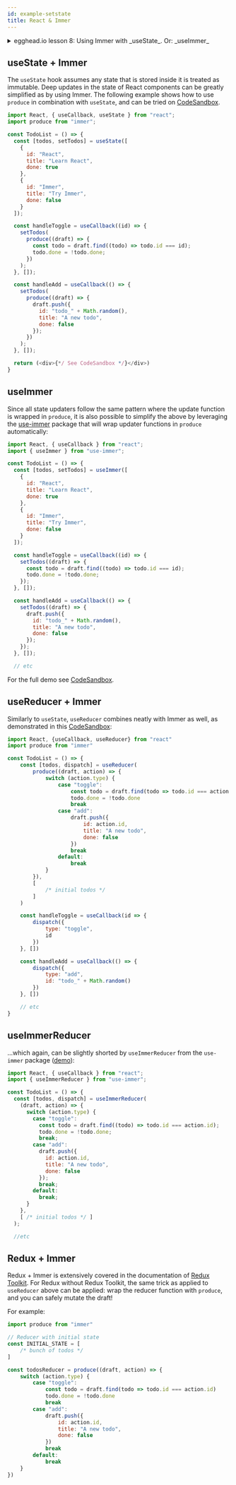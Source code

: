 ```yaml
---
id: example-setstate
title: React & Immer
---
```


<center>
	<div
		data-ea-publisher="immerjs"
		data-ea-type="image"
		className="horizontal bordered"
	></div>
</center>
<details>
	<summary className="egghead-summary">
		egghead.io lesson 8: Using Immer with _useState_. Or: _useImmer_
	</summary>
	<br />
	<div>
		<iframe
			width="760"
			height="427"
			scrolling="no"
			src="https://egghead.io/lessons/react-immutable-update-state-inside-react-components-with-useimmer/embed"
		></iframe>
	</div>
	<a
		className="egghead-link"
		href="https://egghead.io/lessons/react-immutable-update-state-inside-react-components-with-useimmer"
	>
		Hosted on egghead.io
	</a>
</details>

## useState + Immer

The `useState` hook assumes any state that is stored inside it is treated as immutable. Deep updates in the state of React components can be greatly simplified as by using Immer. The following example shows how to use `produce` in combination with `useState`, and can be tried on [CodeSandbox](https://codesandbox.io/s/immer-usestate-ujkgg?file=/src/index.js).

```javascript
import React, { useCallback, useState } from "react";
import produce from "immer";

const TodoList = () => {
  const [todos, setTodos] = useState([
    {
      id: "React",
      title: "Learn React",
      done: true
    },
    {
      id: "Immer",
      title: "Try Immer",
      done: false
    }
  ]);

  const handleToggle = useCallback((id) => {
    setTodos(
      produce((draft) => {
        const todo = draft.find((todo) => todo.id === id);
        todo.done = !todo.done;
      })
    );
  }, []);

  const handleAdd = useCallback(() => {
    setTodos(
      produce((draft) => {
        draft.push({
          id: "todo_" + Math.random(),
          title: "A new todo",
          done: false
        });
      })
    );
  }, []);

  return (<div>{*/ See CodeSandbox */}</div>)
}
```

## useImmer

Since all state updaters follow the same pattern where the update function is wrapped in `produce`, it is also possible to simplify the above by leveraging the [use-immer](https://www.npmjs.com/package/use-immer) package that will wrap updater functions in `produce` automatically:

```javascript
import React, { useCallback } from "react";
import { useImmer } from "use-immer";

const TodoList = () => {
  const [todos, setTodos] = useImmer([
    {
      id: "React",
      title: "Learn React",
      done: true
    },
    {
      id: "Immer",
      title: "Try Immer",
      done: false
    }
  ]);

  const handleToggle = useCallback((id) => {
    setTodos((draft) => {
      const todo = draft.find((todo) => todo.id === id);
      todo.done = !todo.done;
    });
  }, []);

  const handleAdd = useCallback(() => {
    setTodos((draft) => {
      draft.push({
        id: "todo_" + Math.random(),
        title: "A new todo",
        done: false
      });
    });
  }, []);

  // etc
```

For the full demo see [CodeSandbox](https://codesandbox.io/s/use-immer-bvd5v?file=/src/index.js).

## useReducer + Immer

Similarly to `useState`, `useReducer` combines neatly with Immer as well, as demonstrated in this [CodeSandbox](https://codesandbox.io/s/immer-usereducer-bqpzn?file=/src/index.js:0-1018):

```javascript
import React, {useCallback, useReducer} from "react"
import produce from "immer"

const TodoList = () => {
	const [todos, dispatch] = useReducer(
		produce((draft, action) => {
			switch (action.type) {
				case "toggle":
					const todo = draft.find(todo => todo.id === action.id)
					todo.done = !todo.done
					break
				case "add":
					draft.push({
						id: action.id,
						title: "A new todo",
						done: false
					})
					break
				default:
					break
			}
		}),
		[
			/* initial todos */
		]
	)

	const handleToggle = useCallback(id => {
		dispatch({
			type: "toggle",
			id
		})
	}, [])

	const handleAdd = useCallback(() => {
		dispatch({
			type: "add",
			id: "todo_" + Math.random()
		})
	}, [])

	// etc
}
```

## useImmerReducer

...which again, can be slightly shorted by `useImmerReducer` from the `use-immer` package ([demo](https://codesandbox.io/s/useimmerreducer-sycpb?file=/src/index.js)):

```javascript
import React, { useCallback } from "react";
import { useImmerReducer } from "use-immer";

const TodoList = () => {
  const [todos, dispatch] = useImmerReducer(
    (draft, action) => {
      switch (action.type) {
        case "toggle":
          const todo = draft.find((todo) => todo.id === action.id);
          todo.done = !todo.done;
          break;
        case "add":
          draft.push({
            id: action.id,
            title: "A new todo",
            done: false
          });
          break;
        default:
          break;
      }
    },
    [ /* initial todos */ ]
  );

  //etc

```

## Redux + Immer

Redux + Immer is extensively covered in the documentation of [Redux Toolkit](https://redux-toolkit.js.org/usage/immer-reducers). For Redux without Redux Toolkit, the same trick as applied to `useReducer` above can be applied: wrap the reducer function with `produce`, and you can safely mutate the draft!

For example:

```javascript
import produce from "immer"

// Reducer with initial state
const INITIAL_STATE = [
	/* bunch of todos */
]

const todosReducer = produce((draft, action) => {
	switch (action.type) {
		case "toggle":
			const todo = draft.find(todo => todo.id === action.id)
			todo.done = !todo.done
			break
		case "add":
			draft.push({
				id: action.id,
				title: "A new todo",
				done: false
			})
			break
		default:
			break
	}
})
```
